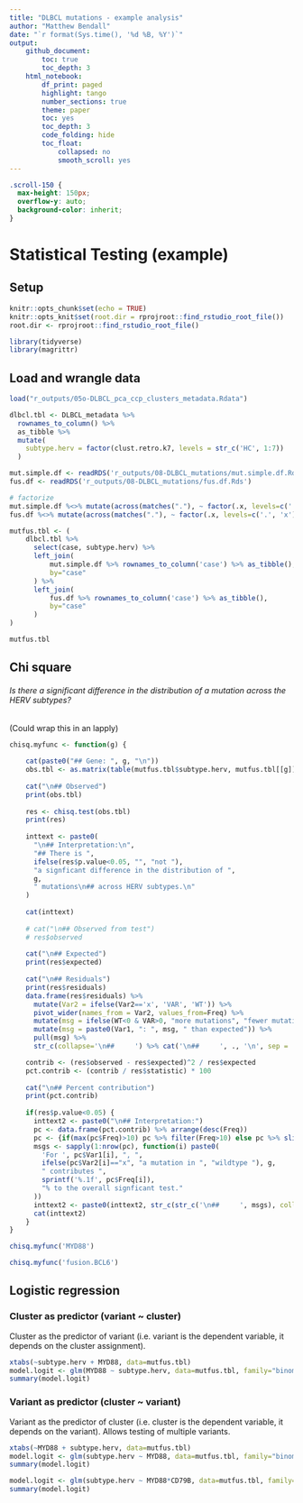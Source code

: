 ```yaml
---
title: "DLBCL mutations - example analysis"
author: "Matthew Bendall"
date: "`r format(Sys.time(), '%d %B, %Y')`"
output:
    github_document:
        toc: true
        toc_depth: 3
    html_notebook:
        df_print: paged
        highlight: tango
        number_sections: true
        theme: paper
        toc: yes
        toc_depth: 3
        code_folding: hide
        toc_float:
            collapsed: no
            smooth_scroll: yes
---
```


```css
.scroll-150 {
  max-height: 150px;
  overflow-y: auto;
  background-color: inherit;
}
```

# Statistical Testing (example) {.tabset}

## Setup

```r
knitr::opts_chunk$set(echo = TRUE)
knitr::opts_knit$set(root.dir = rprojroot::find_rstudio_root_file())
root.dir <- rprojroot::find_rstudio_root_file()

library(tidyverse)
library(magrittr)
```


## Load and wrangle data

```r
load("r_outputs/05o-DLBCL_pca_ccp_clusters_metadata.Rdata")

dlbcl.tbl <- DLBCL_metadata %>% 
  rownames_to_column() %>%
  as_tibble %>%
  mutate(
    subtype.herv = factor(clust.retro.k7, levels = str_c('HC', 1:7))
  )

mut.simple.df <- readRDS('r_outputs/08-DLBCL_mutations/mut.simple.df.Rds')
fus.df <- readRDS('r_outputs/08-DLBCL_mutations/fus.df.Rds')

# factorize
mut.simple.df %<>% mutate(across(matches("."), ~ factor(.x, levels=c('.', 'x'))))
fus.df %<>% mutate(across(matches("."), ~ factor(.x, levels=c('.', 'x'))))

mutfus.tbl <- (
    dlbcl.tbl %>%
      select(case, subtype.herv) %>%
      left_join(
          mut.simple.df %>% rownames_to_column('case') %>% as_tibble(),
          by="case"
      ) %>%
      left_join(
          fus.df %>% rownames_to_column('case') %>% as_tibble(),
          by="case"
      )
)
```

```r
mutfus.tbl
```
## Chi square

###### Is there a significant difference in the distribution of a mutation across the HERV subtypes?

(Could wrap this in an lapply)

```r
chisq.myfunc <- function(g) {
      
    cat(paste0("## Gene: ", g, "\n"))
    obs.tbl <- as.matrix(table(mutfus.tbl$subtype.herv, mutfus.tbl[[g]]))
    
    cat("\n## Observed")
    print(obs.tbl)
    
    res <- chisq.test(obs.tbl)
    print(res)
    
    inttext <- paste0(
      "\n## Interpretation:\n",
      "## There is ", 
      ifelse(res$p.value<0.05, "", "not "),
      "a signficant difference in the distribution of ",
      g,
      " mutations\n## across HERV subtypes.\n"
    )
    
    cat(inttext)
    
    # cat("\n## Observed from test")
    # res$observed
    
    cat("\n## Expected")
    print(res$expected)
    
    cat("\n## Residuals")
    print(res$residuals)
    data.frame(res$residuals) %>% 
      mutate(Var2 = ifelse(Var2=='x', 'VAR', 'WT')) %>% 
      pivot_wider(names_from = Var2, values_from=Freq) %>%
      mutate(msg = ifelse(WT<0 & VAR>0, "more mutations", "fewer mutations")) %>%
      mutate(msg = paste0(Var1, ": ", msg, " than expected")) %>%
      pull(msg) %>%
      str_c(collapse='\n##     ') %>% cat('\n##     ', ., '\n', sep = '')

    contrib <- (res$observed - res$expected)^2 / res$expected
    pct.contrib <- (contrib / res$statistic) * 100
    
    cat("\n## Percent contribution")
    print(pct.contrib)
    
    if(res$p.value<0.05) {
      inttext2 <- paste0("\n## Interpretation:")
      pc <- data.frame(pct.contrib) %>% arrange(desc(Freq))
      pc <- {if(max(pc$Freq)>10) pc %>% filter(Freq>10) else pc %>% slice_max(Freq, n=3)}
      msgs <- sapply(1:nrow(pc), function(i) paste0(
        'For ', pc$Var1[i], ", ",
        ifelse(pc$Var2[i]=="x", "a mutation in ", "wildtype "), g, 
        " contributes ", 
        sprintf('%.1f', pc$Freq[i]), 
        "% to the overall signficant test."
      ))
      inttext2 <- paste0(inttext2, str_c(str_c('\n##     ', msgs), collapse=""))
      cat(inttext2)
    }
}
```

```r
chisq.myfunc('MYD88')
```

```r
chisq.myfunc('fusion.BCL6')
```

## Logistic regression

### Cluster as predictor (variant ~ cluster)

Cluster as the predictor of variant (i.e. variant is the dependent variable, it depends on the cluster assignment).

```r
xtabs(~subtype.herv + MYD88, data=mutfus.tbl)
model.logit <- glm(MYD88 ~ subtype.herv, data=mutfus.tbl, family="binomial")
summary(model.logit)
```

### Variant as predictor (cluster ~ variant)

Variant as the predictor of cluster (i.e. cluster is the dependent variable, it 
depends on the variant). Allows testing of multiple variants.

```r
xtabs(~MYD88 + subtype.herv, data=mutfus.tbl)
model.logit <- glm(subtype.herv ~ MYD88, data=mutfus.tbl, family="binomial")
summary(model.logit)
```

```r
model.logit <- glm(subtype.herv ~ MYD88*CD79B, data=mutfus.tbl, family="binomial")
summary(model.logit)
```

